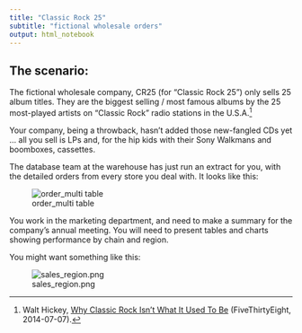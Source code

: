 ```yaml
---
title: "Classic Rock 25"
subtitle: "fictional wholesale orders"
output: html_notebook
---
```



## The scenario: 

The fictional wholesale company, CR25 (for "Classic Rock 25") only sells 25 album titles. They are the biggest selling / most famous albums by the 25 most-played artists on "Classic Rock" radio stations in the U.S.A.^[Walt Hickey, [Why Classic Rock Isn’t What It Used To Be](https://fivethirtyeight.com/features/why-classic-rock-isnt-what-it-used-to-be/) (FiveThirtyEight, 2014-07-07).]

Your company, being a throwback, hasn't added those new-fangled CDs yet ... all you sell is LPs and, for the hip kids with their Sony Walkmans and boomboxes, cassettes.

The database team at the warehouse has just run an extract for you, with the detailed orders from every store you deal with. It looks like this:

![order_multi table](order_multi.JPG)

You work in the marketing department, and need to make a summary for the company's annual meeting. You will need to present tables and charts showing performance by chain and region. 

You might want something like this:

![sales_region.png](sales_region.png)







